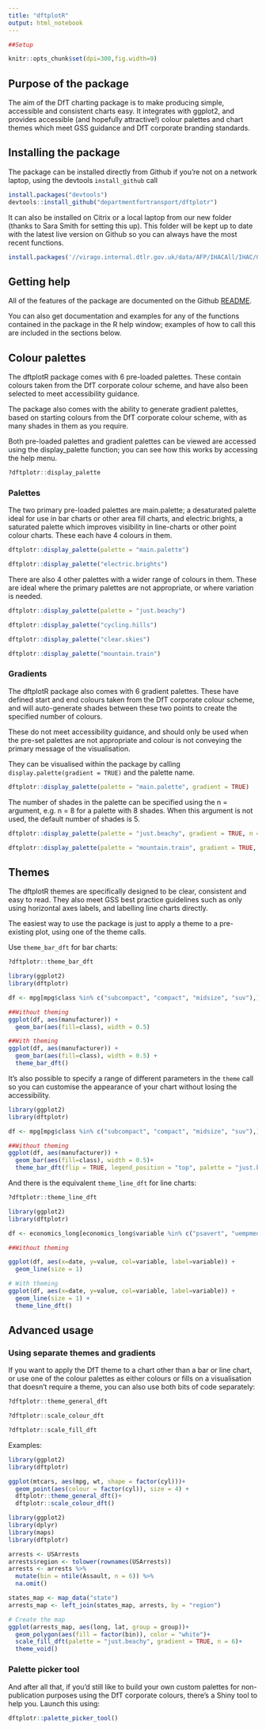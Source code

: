 ---
title: "dftplotR"
output: html_notebook
---

```{r message=FALSE, warning=FALSE}
##Setup

knitr::opts_chunk$set(dpi=300,fig.width=9)
```


## Purpose of the package

The aim of the DfT charting package is to make producing simple, accessible and consistent charts easy. It integrates with ggplot2, and provides accessible (and hopefully attractive!) colour palettes and chart themes which meet GSS guidance and DfT corporate branding standards.


## Installing the package

The package can be installed directly from Github if you're not on a network laptop, using the devtools `install_github` call

```{r}
install.packages("devtools")
devtools::install_github("departmentfortransport/dftplotr")
```

It can also be installed on Citrix or a local laptop from our new folder (thanks to Sara Smith for setting this up). This folder will be kept up to date with the latest live version on Github so you can always have the most recent functions.

```{r}
install.packages('//virago.internal.dtlr.gov.uk/data/AFP/IHACAll/IHAC/002 Resources/010 R Programming Language/0001 Packages/dftplotr.zip', repos = NULL, type = "win.binary")
```

## Getting help

All of the features of the package are documented on the Github [README](https://github.com/departmentfortransport/dftplotr).

You can also get documentation and examples for any of the functions contained in the package in the R help window; examples of how to call this are included in the sections below.


## Colour palettes

The dftplotR package comes with 6 pre-loaded palettes. These contain colours taken from the DfT corporate colour scheme, and have also been selected to meet accessibility guidance. 

The package also comes with the ability to generate gradient palettes, based on starting colours from the DfT corporate colour scheme, with as many shades in them as you require.

Both pre-loaded palettes and gradient palettes can be viewed are accessed using the display_palette function; you can see how this works by accessing the help menu.

```{r}
?dftplotr::display_palette
```


### Palettes

The two primary pre-loaded palettes are main.palette; a desaturated palette ideal for use in bar charts or other area fill charts, and electric.brights, a saturated palette which improves visibility in line-charts or other point colour charts. These each have 4 colours in them.

```{r}
dftplotr::display_palette(palette = "main.palette")

dftplotr::display_palette("electric.brights")
```


There are also 4 other palettes with a wider range of colours in them. These are ideal where the primary palettes are not appropriate, or where variation is needed. 

```{r}
dftplotr::display_palette(palette = "just.beachy")

dftplotr::display_palette("cycling.hills")

dftplotr::display_palette("clear.skies")

dftplotr::display_palette("mountain.train")
```

### Gradients

The dftplotR package also comes with 6 gradient palettes. These have defined start and end colours taken from the DfT corporate colour scheme, and will auto-generate shades between these two points to create the specified number of colours. 

These do not meet accessibility guidance, and should only be used when the pre-set palettes are not appropriate and colour is not conveying the primary message of the visualisation.

They can be visualised within the package by calling `display.palette(gradient = TRUE)` and the palette name. 

```{r}
dftplotr::display_palette(palette = "main.palette", gradient = TRUE)

```


The number of shades in the palette can be specified using the n = argument, e.g. n = 8 for a palette with 8 shades. When this argument is not used, the default number of shades is 5.

```{r}
dftplotr::display_palette(palette = "just.beachy", gradient = TRUE, n = 6)

dftplotr::display_palette(palette = "mountain.train", gradient = TRUE, n = 4)

```

## Themes

The dftplotR themes are specifically designed to be clear, consistent and easy to read. They also meet GSS best practice guidelines such as only using horizontal axes labels, and labelling line charts directly.


The easiest way to use the package is just to apply a theme to a pre-existing plot, using one of the theme calls.

Use `theme_bar_dft` for bar charts:

```{r}
?dftplotr::theme_bar_dft

```

```{r fig.width=9}

library(ggplot2)
library(dftplotr)

df <- mpg[mpg$class %in% c("subcompact", "compact", "midsize", "suv"),]

##Without theming
ggplot(df, aes(manufacturer)) +
  geom_bar(aes(fill=class), width = 0.5)

##With theming
ggplot(df, aes(manufacturer)) +
  geom_bar(aes(fill=class), width = 0.5) +
  theme_bar_dft()

```

It's also possible to specify a range of different parameters in the `theme` call so you can customise the appearance of your chart without losing the accessibility.

```{r}

library(ggplot2)
library(dftplotr)

df <- mpg[mpg$class %in% c("subcompact", "compact", "midsize", "suv"),]

##Without theming
ggplot(df, aes(manufacturer)) +
  geom_bar(aes(fill=class), width = 0.5)+
  theme_bar_dft(flip = TRUE, legend_position = "top", palette = "just.beachy")


```

And there is the equivalent `theme_line_dft` for line charts:

```{r}
?dftplotr::theme_line_dft

```

```{r}

library(ggplot2)
library(dftplotr)

df <- economics_long[economics_long$variable %in% c("psavert", "uempmed"), ]

##Without theming

ggplot(df, aes(x=date, y=value, col=variable, label=variable)) +
  geom_line(size = 1)

# With theming
ggplot(df, aes(x=date, y=value, col=variable, label=variable)) +
  geom_line(size = 1) +
  theme_line_dft()

```


## Advanced usage

### Using separate themes and gradients

If you want to apply the DfT theme to a chart other than a bar or line chart, or use one of the colour palettes as either colours or fills on a visualisation that doesn't require a theme, you can also use both bits of code separately:

```{r}
?dftplotr::theme_general_dft

?dftplotr::scale_colour_dft

?dftplotr::scale_fill_dft
```

Examples:

```{r}
library(ggplot2)
library(dftplotr)

ggplot(mtcars, aes(mpg, wt, shape = factor(cyl)))+
  geom_point(aes(colour = factor(cyl)), size = 4) +
  dftplotr::theme_general_dft()+
  dftplotr::scale_colour_dft()
```


```{r}
library(ggplot2)
library(dplyr)
library(maps)
library(dftplotr)

arrests <- USArrests 
arrests$region <- tolower(rownames(USArrests))
arrests <- arrests %>% 
  mutate(bin = ntile(Assault, n = 6)) %>% 
  na.omit()

states_map <- map_data("state")
arrests_map <- left_join(states_map, arrests, by = "region")

# Create the map
ggplot(arrests_map, aes(long, lat, group = group))+
  geom_polygon(aes(fill = factor(bin)), color = "white")+
  scale_fill_dft(palette = "just.beachy", gradient = TRUE, n = 6)+
  theme_void()
```


### Palette picker tool

And after all that, if you'd still like to build your own custom palettes for non-publication purposes using the DfT corporate colours, there's a Shiny tool to help you. Launch this using:

```{r}
dftplotr::palette_picker_tool()
```




